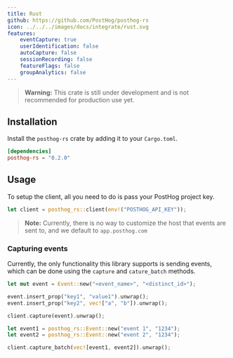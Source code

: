 ```yaml
---
title: Rust
github: https://github.com/PostHog/posthog-rs
icon: ../../../images/docs/integrate/rust.svg
features:
    eventCapture: true
    userIdentification: false
    autoCapture: false
    sessionRecording: false
    featureFlags: false
    groupAnalytics: false
---
```


> **Warning:** This crate is still under development and is not recommended for production use yet.

## Installation

Install the `posthog-rs` crate by adding it to your `Cargo.toml`.

```toml file=Cargo.toml
[dependencies]
posthog-rs = "0.2.0"
```

## Usage

To setup the client, all you need to do is pass your PostHog project key.

```rust
let client = posthog_rs::client(env!("POSTHOG_API_KEY"));
```

> **Note:** Currently, there is no way to customize the host that events are sent to, and we default to `app.posthog.com`

### Capturing events

Currently, the only functionality this library supports is sending events, which can be done using the `capture` and `cature_batch` methods.

```rust
let mut event = Event::new("<event_name>", "<distinct_id>");

event.insert_prop("key1", "value1").unwrap();
event.insert_prop("key2", vec!["a", "b"]).unwrap();

client.capture(event).unwrap();
```

```rust
let event1 = posthog_rs::Event::new("event 1", "1234");
let event2 = posthog_rs::Event::new("event 2", "1234");

client.capture_batch(vec![event1, event2]).unwrap();
```
